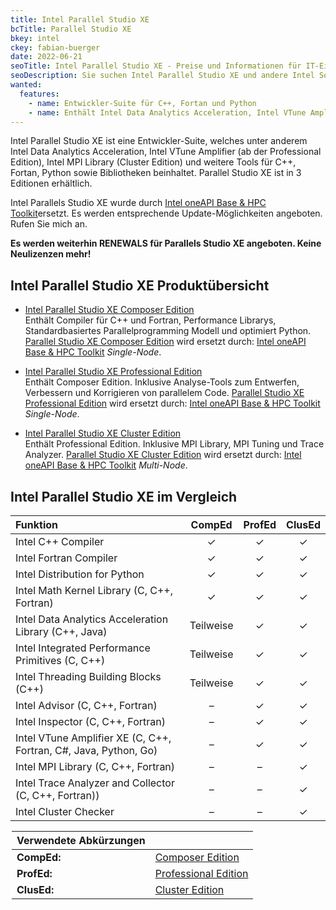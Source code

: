 ```yaml
---
title: Intel Parallel Studio XE
bcTitle: Parallel Studio XE
bkey: intel
ckey: fabian-buerger
date: 2022-06-21
seoTitle: Intel Parallel Studio XE - Preise und Informationen für IT-Einkäufer
seoDescription: Sie suchen Intel Parallel Studio XE und andere Intel Softwareprodukte. Auf dieser Seite finden Sie hilfreiche Informationen für IT-Beschaffer.
wanted:
  features:
    - name: Entwickler-Suite für C++, Fortan und Python
    - name: Enthält Intel Data Analytics Acceleration, Intel VTune Amplifier (Professional Edition), Intel MPI Library (Cluster Edition)
---
```




<Intro>

Intel Parallel Studio XE ist eine Entwickler-Suite, welches unter anderem Intel Data Analytics Acceleration, Intel VTune Amplifier (ab der Professional Edition), Intel MPI Library (Cluster Edition) und weitere Tools für C++, Fortan, Python sowie Bibliotheken beinhaltet. Parallel Studio XE ist in 3 Editionen erhältlich.

</Intro>

<TOC />

<Info>

Intel Parallels Studio XE wurde durch [Intel oneAPI Base & HPC Toolkit](/hersteller/intel/oneapi/hpc-toolkit/)ersetzt.
Es werden entsprechende Update-Möglichkeiten angeboten. Rufen Sie mich an.

**Es werden weiterhin RENEWALS für Parallels Studio XE angeboten. Keine Neulizenzen mehr!**

</Info>


## Intel Parallel Studio XE Produktübersicht

<ArrowList>

- [Intel Parallel Studio XE Composer Edition](/hersteller/intel/parallel-studio-xe/composer-edition/) <br />
  Enthält Compiler für C++ und Fortran, Performance Librarys, Standardbasiertes Parallelprogramming Modell und optimiert Python.
  [Parallel Studio XE Composer Edition](/hersteller/intel/parallel-studio-xe/composer-edition/) wird ersetzt durch: [Intel oneAPI Base & HPC Toolkit](/hersteller/intel/oneapi/hpc-toolkit/) *Single-Node*.

- [Intel Parallel Studio XE Professional Edition](/hersteller/intel/parallel-studio-xe/professional-edition/) <br />
  Enthält Composer Edition. Inklusive Analyse-Tools zum Entwerfen, Verbessern und Korrigieren von parallelem Code.
  [Parallel Studio XE Professional Edition](/hersteller/intel/parallel-studio-xe/professional-edition/) wird ersetzt durch: [Intel oneAPI Base & HPC Toolkit](/hersteller/intel/oneapi/hpc-toolkit/) *Single-Node*.

- [Intel Parallel Studio XE Cluster Edition](/hersteller/intel/parallel-studio-xe/cluster-edition/) <br />
  Enthält Professional Edition. Inklusive MPI Library, MPI Tuning und Trace Analyzer. [Parallel Studio XE Cluster Edition](/hersteller/intel/parallel-studio-xe/cluster-edition/) wird ersetzt durch: [Intel oneAPI Base & HPC Toolkit](/hersteller/intel/oneapi/hpc-toolkit/) *Multi-Node*.

</ArrowList>


## Intel Parallel Studio XE im Vergleich


|Funktion|CompEd|ProfEd|ClusEd|
|:---|:---:|:---:|:---:|
|Intel C++ Compiler|✓|✓|✓|
|Intel Fortran Compiler|✓|✓|✓|
|Intel Distribution for Python|✓|✓|✓|
|Intel Math Kernel Library (C, C++, Fortran)|✓|✓|✓|
|Intel Data Analytics Acceleration Library (C++, Java)|Teilweise|✓|✓|
|Intel Integrated Performance Primitives (C, C++)|Teilweise|✓|✓|
|Intel Threading Building Blocks (C++)|Teilweise|✓|✓|
|Intel Advisor (C, C++, Fortran)|–|✓|✓|
|Intel Inspector (C, C++, Fortran)|–|✓|✓|
|Intel VTune Amplifier XE (C, C++, Fortran, C#, Java, Python, Go)|–|✓|✓|
|Intel MPI Library (C, C++, Fortran)|–|–|✓|
|Intel Trace Analyzer and Collector (C, C++, Fortran))|–|–|✓|
|Intel Cluster Checker|–|–|✓|

<Legend>

|Verwendete Abkürzungen||
|:---|:---|
|**CompEd:**| [Composer Edition](/hersteller/intel/parallel-studio-xe/composer-edition/)|
|**ProfEd:**| [Professional Edition](/hersteller/intel/parallel-studio-xe/professional-edition/)|
|**ClusEd:**| [Cluster Edition](/hersteller/intel/parallel-studio-xe/cluster-edition/)|

</Legend>
